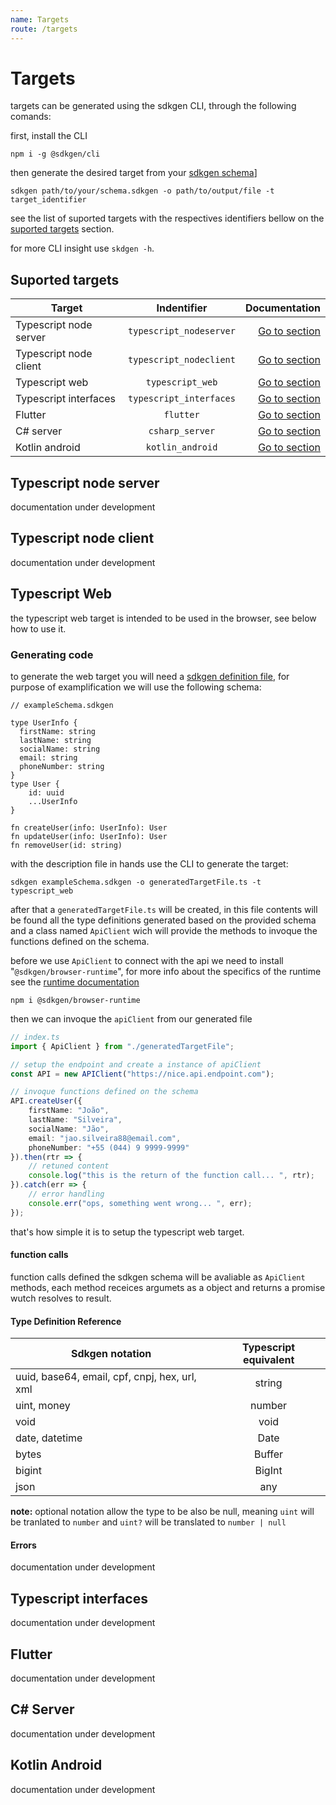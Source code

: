 ```yaml
---
name: Targets
route: /targets
---
```


# Targets

targets can be generated using the sdkgen CLI, through the following comands:

first, install the CLI
```
npm i -g @sdkgen/cli
```
then generate the desired target from your [sdkgen schema](/schema)]
```
sdkgen path/to/your/schema.sdkgen -o path/to/output/file -t target_identifier
```
see the list of suported targets with the respectives identifiers bellow on the [suported targets](#suported-targets) section.

for more CLI insight use `skdgen -h`.

## Suported targets

| Target                 | Indentifier             | Documentation                            |
| ---------------------- |:-----------------------:| ----------------------------------------:|
| Typescript node server | `typescript_nodeserver` | [Go to section](#typescript-node-server) |
| Typescript node client | `typescript_nodeclient` | [Go to section](#typescript-node-client) |
| Typescript web         | `typescript_web`        | [Go to section](#typescript-web)         |
| Typescript interfaces  | `typescript_interfaces` | [Go to section](#typescript-interfaces)  |
| Flutter                | `flutter`               | [Go to section](#flutter)                |
| C# server              | `csharp_server`         | [Go to section](#c-server)               |
| Kotlin android         | `kotlin_android`        | [Go to section](#kotlin-android)         |

## Typescript node server
documentation under development 

## Typescript node client
documentation under development 

## Typescript Web
the typescript web target is intended to be used in the browser, see below how to use it. 

### Generating code 
to generate the web target you will need a [sdkgen definition file](/schema), for purpose of examplification we will use the following schema:
```
// exampleSchema.sdkgen

type UserInfo {
  firstName: string
  lastName: string
  socialName: string
  email: string
  phoneNumber: string
}
type User {
    id: uuid
    ...UserInfo
}

fn createUser(info: UserInfo): User
fn updateUser(info: UserInfo): User
fn removeUser(id: string)
```
 with the description file in hands use the CLI to generate the target:

```
sdkgen exampleSchema.sdkgen -o generatedTargetFile.ts -t typescript_web
```
after that a `generatedTargetFile.ts` will be created, in this file contents will be found all the type definitions generated based on the provided schema and a class named `ApiClient` wich will provide the methods to invoque the functions defined on the schema.

before we use `ApiClient` to connect with the api we need to install "`@sdkgen/browser-runtime`", for more info about the specifics of the runtime see the [runtime documentation](/runtimes#browser-runtime)
```
npm i @sdkgen/browser-runtime
```

then we can invoque the `apiClient` from our generated file

```typescript
// index.ts
import { ApiClient } from "./generatedTargetFile";

// setup the endpoint and create a instance of apiClient
const API = new APIClient("https://nice.api.endpoint.com");

// invoque functions defined on the schema
API.createUser({
    firstName: "João",
    lastName: "Silveira",
    socialName: "Jão",
    email: "jao.silveira88@email.com",
    phoneNumber: "+55 (044) 9 9999-9999" 
}).then(rtr => { 
    // retuned content
    console.log("this is the return of the function call... ", rtr);
}).catch(err => { 
    // error handling
    console.err("ops, something went wrong... ", err);
});

```

that's how simple it is to setup the typescript web target.

#### function calls

function calls defined the sdkgen schema will be avaliable as `ApiClient` methods, each method receices argumets as a object and returns a promise wutch resolves to result.

#### Type Definition Reference

| Sdkgen notation                                | Typescript equivalent   |
| ---------------------------------------------- |:-----------------------:|
| uuid, base64, email, cpf, cnpj, hex, url, xml  | string                  |
| uint, money                                    | number                  |
| void                                           | void                    |
| date, datetime                                 | Date                    |
| bytes                                          | Buffer                  |
| bigint                                         | BigInt                  |
| json                                           | any                     |

**note:** optional notation allow the type to be also be null, meaning `uint` will be tranlated to `number` and `uint?` will be translated to `number | null`

#### Errors
documentation under development 

## Typescript interfaces
documentation under development 

## Flutter
documentation under development 

## C# Server
documentation under development 

## Kotlin Android
documentation under development 